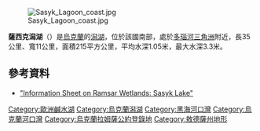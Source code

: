 [[Image:Sasyk_Lagoon_coast.jpg|right]]

{{coord|45|38|37|N|29|39|27|E|region:UA_type:waterbody|display=title}}

'''薩西克潟湖'''（{{lang-uk|Сасик}}）是[[烏克蘭|烏克蘭]]的[[潟湖|潟湖]]，位於該國南部，處於[[多瑙河三角洲|多瑙河三角洲]]附近，長35公里、寬11公里，面積215平方公里，平均水深1.05米，最大水深3.3米。

==參考資料==
*[http://www.wetlands.org/reports/ris/3UA004en.pdf "Information Sheet on Ramsar Wetlands: Sasyk Lake"]{{dead link|date=十月 2017 |bot=InternetArchiveBot }}

{{Authority control}}

{{DEFAULTSORT:Sasyk}}
[[Category:歐洲鹹水湖|Category:歐洲鹹水湖]]
[[Category:烏克蘭潟湖|Category:烏克蘭潟湖]]
[[Category:黑海河口灣|Category:黑海河口灣]]
[[Category:烏克蘭河口灣|Category:烏克蘭河口灣]]
[[Category:烏克蘭拉姆薩公約登錄地|Category:烏克蘭拉姆薩公約登錄地]]
[[Category:敖德薩州地形|Category:敖德薩州地形]]

{{Odessa-geo-stub}}